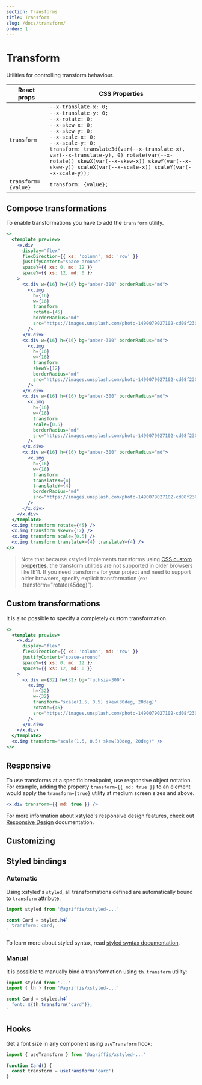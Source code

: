 ```yaml
---
section: Transforms
title: Transform
slug: /docs/transform/
order: 1
---
```


# Transform

Utilities for controlling transform behaviour.

<carbon-ad />

| React props         | CSS Properties                                                                                                                                                                                                                                                                                                                                                         |
| ------------------- | ---------------------------------------------------------------------------------------------------------------------------------------------------------------------------------------------------------------------------------------------------------------------------------------------------------------------------------------------------------------------- |
| `transform`         | `--x-translate-x: 0;`<br />`--x-translate-y: 0;`<br />`--x-rotate: 0;`<br />`--x-skew-x: 0;`<br />`--x-skew-y: 0;`<br />`--x-scale-x: 0;`<br />`--x-scale-y: 0;`<br />`transform: translate3d(var(--x-translate-x), var(--x-translate-y), 0) rotate(var(--x-rotate)) skewX(var(--x-skew-x)) skewY(var(--x-skew-y)) scaleX(var(--x-scale-x)) scaleY(var(--x-scale-y));` |
| `transform={value}` | `transform: {value};`                                                                                                                                                                                                                                                                                                                                                  |

## Compose transformations

To enable transformations you have to add the `transform` utility.

```jsx preview color=amber
<>
  <template preview>
    <x.div
      display="flex"
      flexDirection={{ xs: 'column', md: 'row' }}
      justifyContent="space-around"
      spaceY={{ xs: 0, md: 12 }}
      spaceY={{ xs: 12, md: 0 }}
    >
      <x.div w={16} h={16} bg="amber-300" borderRadius="md">
        <x.img
          h={16}
          w={16}
          transform
          rotate={45}
          borderRadius="md"
          src="https://images.unsplash.com/photo-1490079027102-cd08f2308c73?ixlib=rb-1.2.1&ixid=MXwxMjA3fDB8MHxwaG90by1wYWdlfHx8fGVufDB8fHw%3D&auto=format&fit=crop&w=285&h=285&q=80"
        />
      </x.div>
      <x.div w={16} h={16} bg="amber-300" borderRadius="md">
        <x.img
          h={16}
          w={16}
          transform
          skewY={12}
          borderRadius="md"
          src="https://images.unsplash.com/photo-1490079027102-cd08f2308c73?ixlib=rb-1.2.1&ixid=MXwxMjA3fDB8MHxwaG90by1wYWdlfHx8fGVufDB8fHw%3D&auto=format&fit=crop&w=285&h=285&q=80"
        />
      </x.div>
      <x.div w={16} h={16} bg="amber-300" borderRadius="md">
        <x.img
          h={16}
          w={16}
          transform
          scale={0.5}
          borderRadius="md"
          src="https://images.unsplash.com/photo-1490079027102-cd08f2308c73?ixlib=rb-1.2.1&ixid=MXwxMjA3fDB8MHxwaG90by1wYWdlfHx8fGVufDB8fHw%3D&auto=format&fit=crop&w=285&h=285&q=80"
        />
      </x.div>
      <x.div w={16} h={16} bg="amber-300" borderRadius="md">
        <x.img
          h={16}
          w={16}
          transform
          translateX={4}
          translateY={4}
          borderRadius="md"
          src="https://images.unsplash.com/photo-1490079027102-cd08f2308c73?ixlib=rb-1.2.1&ixid=MXwxMjA3fDB8MHxwaG90by1wYWdlfHx8fGVufDB8fHw%3D&auto=format&fit=crop&w=285&h=285&q=80"
        />
      </x.div>
    </x.div>
  </template>
  <x.img transform rotate={45} />
  <x.img transform skewY={12} />
  <x.img transform scale={0.5} />
  <x.img transform translateX={4} translateY={4} />
</>
```

> Note that because xstyled implements transforms using [CSS custom properties](https://developer.mozilla.org/en-US/docs/Web/CSS/Using_CSS_custom_properties), the transform utilities are not supported in older browsers like IE11. If you need transforms for your project and need to support older browsers, specify explicit transformation (ex: `transform="rotate(45deg)").

## Custom transformations

It is also possible to specify a completely custom transformation.

```jsx preview color=fuchsia
<>
  <template preview>
    <x.div
      display="flex"
      flexDirection={{ xs: 'column', md: 'row' }}
      justifyContent="space-around"
      spaceY={{ xs: 0, md: 12 }}
      spaceY={{ xs: 12, md: 0 }}
    >
      <x.div w={32} h={32} bg="fuchsia-300">
        <x.img
          h={32}
          w={32}
          transform="scale(1.5, 0.5) skew(30deg, 20deg)"
          rotate={45}
          src="https://images.unsplash.com/photo-1490079027102-cd08f2308c73?ixlib=rb-1.2.1&ixid=MXwxMjA3fDB8MHxwaG90by1wYWdlfHx8fGVufDB8fHw%3D&auto=format&fit=crop&w=285&h=285&q=80"
        />
      </x.div>
    </x.div>
  </template>
  <x.img transform="scale(1.5, 0.5) skew(30deg, 20deg)" />
</>
```

## Responsive

To use transforms at a specific breakpoint, use responsive object notation. For example, adding the property `transform={{ md: true }}` to an element would apply the `transform={true}` utility at medium screen sizes and above.

```jsx
<x.div transform={{ md: true }} />
```

For more information about xstyled's responsive design features, check out [Responsive Design](/docs/responsive-design/) documentation.

## Customizing


<CustomizeTransforms />

## Styled bindings

### Automatic

Using xstyled's `styled`, all transformations defined are automatically bound to `transform` attribute:

```js
import styled from '@agriffis/xstyled-...'

const Card = styled.h4`
  transform: card;
`
```

To learn more about styled syntax, read [styled syntax documentation](/docs/magic-styled-components/).

### Manual

It is possible to manually bind a transformation using `th.transform` utility:

```js
import styled from '...'
import { th } from '@agriffis/xstyled-...'

const Card = styled.h4`
  font: ${th.transform('card')};
`
```

## Hooks

Get a font size in any component using `useTransform` hook:

```js
import { useTransform } from '@agriffis/xstyled-...'

function Card() {
  const transform = useTransform('card')
}
```
